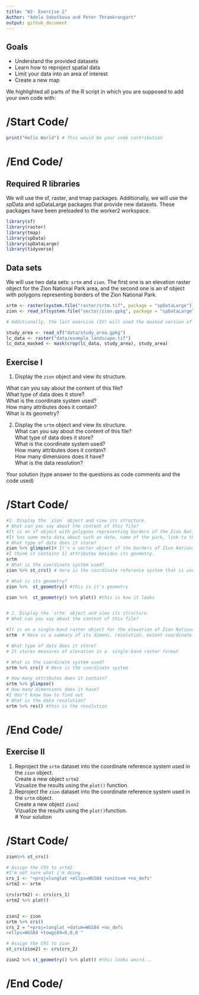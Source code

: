 ```yaml
---
title: "W2- Exercise 2"
Author: "Adela Sobotkova and Peter Thramkrongart"
output: github_document
---
```



## Goals

- Understand the provided datasets  
- Learn how to reproject spatial data  
- Limit your data into an area of interest  
- Create a new map  

We highlighted all parts of the R script in which you are supposed to add your
own code with: 

# /Start Code/ #
```r
print("Hello World") # This would be your code contribution
```


# /End Code/ #

## Required R libraries

We will use the sf, raster, and tmap packages.
Additionally, we will use the spData and spDataLarge packages that provide new datasets. 
These packages have been preloaded to the worker2 workspace.

```r
library(sf)
library(raster)
library(tmap)
library(spData)
library(spDataLarge)
library(tidyverse)
```

## Data sets

We will use two data sets: `srtm` and `zion`.
The first one is an elevation raster object for the Zion National Park area, and the second one is an sf object with polygons representing borders of the Zion National Park.

```r
srtm <- raster(system.file("raster/srtm.tif", package = "spDataLarge"))
zion <- read_sf(system.file("vector/zion.gpkg", package = "spDataLarge"))

# Additionally, the last exercise (IV) will used the masked version of the `lc_data` dataset.

study_area <- read_sf("data/study_area.gpkg")
lc_data <- raster("data/example_landscape.tif")
lc_data_masked <- mask(crop(lc_data, study_area), study_area)
```
## Exercise I

1. Display the `zion` object and view its structure.

What can you say about the content of this file?  
What type of data does it store?  
What is the coordinate system used?  
How many attributes does it contain?  
What is its geometry?  

2. Display the `srtm` object and view its structure.  
What can you say about the content of this file?  
What type of data does it store?  
What is the coordinate system used?  
How many attributes does it contain?  
How many dimensions does it have?  
What is the data resolution?  

Your solution (type answer to the questions as code comments and the code used)

# /Start Code/ #

```r

#1. Display the `zion` object and view its structure.
# What can you say about the content of this file?
#It is an sf object with polygons representing borders of the Zion National Park
#It has some meta data about such as date, name of the park, link to the full metadata and GNIS ID.
# What type of data does it store? 
zion %>% glimpse()# It's a vector object of the borders of Zion National Park.
#I think it contains 11 attributes besides its geometry.
srtm
# What is the coordinate system used?
zion %>% st_crs() # here is the coordinate reference system that is used

# What is its geometry?
zion %>%  st_geometry() #this is it's geometry

zion %>%  st_geometry() %>% plot() #this is how it looks


# 2. Display the `srtm` object and view its structure.
# What can you say about the content of this file? 

#It is an a single-band raster object for the elevation of Zion National Park area.
srtm  # Here is a summary of its dimens, resolution, extent coordinate reference system and so on.

# What type of data does it store?
# It stores measures of elevation in a  single-band raster format

# What is the coordinate system used? 
srtm %>% crs() # Here is the coordinate system

# How many attributes does it contain?
srtm %>% glimpse()
# How many dimensions does it have? 
#I don't know how to find out
# What is the data resolution?
srtm %>% res() #this is the resolution
```



# /End Code/ #

## Exercise II

1. Reproject the `srtm` dataset into the coordinate reference system used in the `zion` object.  
Create a new object `srtm2`  
Vizualize the results using the `plot()`   function.
2. Reproject the `zion` dataset into the  coordinate reference system used in the `srtm` object.  
Create a new object `zion2`  
Vizualize the results using the `plot()`function.  
# Your solution

# /Start Code/ #

```r

zion%>% st_crs()

# Assign the CRS to srtm2
#I'm not sure what i'm doing...
crs_1 <- "+proj=longlat +ellps=WGS84 +units=m +no_defs"
srtm2 <- srtm

crs(srtm2) <- crs(crs_1)
srtm2 %>% plot()


zion2 <- zion
srtm %>% crs()
crs_2 = "+proj=longlat +datum=WGS84 +no_defs
+ellps=WGS84 +towgs84=0,0,0 "

# Assign the CRS to zion
st_crs(zion2) <- crs(crs_2)

zion2 %>% st_geometry() %>% plot() #this looks weird...
```


# /End Code/ #
